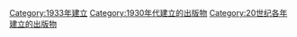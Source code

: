 {{Cat topic in year| topic=建立的出版物| year=1933}}

[[Category:1933年建立|Category:1933年建立]]
[[Category:1930年代建立的出版物|Category:1930年代建立的出版物]]
[[Category:20世纪各年建立的出版物|Category:20世纪各年建立的出版物]]